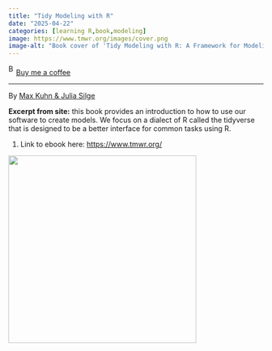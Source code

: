 ```yaml
---
title: "Tidy Modeling with R"
date: "2025-04-22"
categories: [learning R,book,modeling]
image: https://www.tmwr.org/images/cover.png
image-alt: "Book cover of 'Tidy Modeling with R: A Framework for Modeling in the Tidyverse' by Max Kuhn and Julia Silge, featuring a detailed illustration of a robin-like bird on a white background with the O'Reilly logo at the top."
---
```


<link href="https://fonts.googleapis.com/css?family=Cookie" rel="stylesheet"><a class="bmc-button" target="_blank" href="https://www.buymeacoffee.com/JoscelinRocha">![Buy me a coffee](https://cdn.buymeacoffee.com/buttons/bmc-new-btn-logo.svg){alt="Buy me a coffee" width="15" height="21"}Buy me a coffee</a>

------------------------------------------------------------------------

By [Max Kuhn & Julia Silge](https://www.tmwr.org/)

**Excerpt from site:** this book provides an introduction to how to use our software to create models. We focus on a dialect of R called the tidyverse that is designed to be a better interface for common tasks using R.

1.  Link to ebook here: <https://www.tmwr.org/>

![](https://www.tmwr.org/images/cover.png){width="371"}
